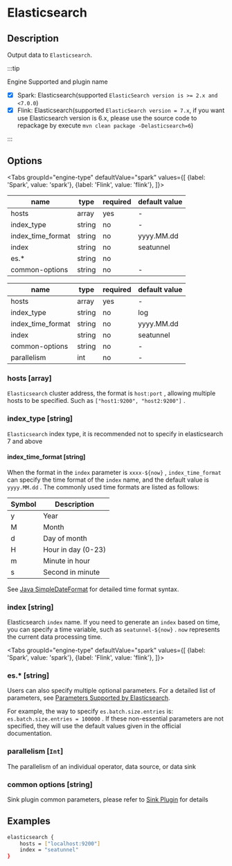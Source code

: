 
# Elasticsearch

## Description

Output data to `Elasticsearch`.

:::tip

Engine Supported and plugin name

* [x] Spark: Elasticsearch(supported `ElasticSearch version is >= 2.x and <7.0.0`)
* [x] Flink: Elasticsearch(supported `ElasticSearch version = 7.x`, if you want use Elasticsearch version is 6.x,
please use the source code to repackage by execute `mvn clean package -Delasticsearch=6`)

:::

## Options

<Tabs
    groupId="engine-type"
    defaultValue="spark"
    values={[
        {label: 'Spark', value: 'spark'},
        {label: 'Flink', value: 'flink'},
    ]}>
<TabItem value="spark">

| name              | type   | required | default value |
| ----------------- | ------ | -------- | ------------- |
| hosts             | array  | yes      | -             |
| index_type        | string | no       | -             |
| index_time_format | string | no       | yyyy.MM.dd    |
| index             | string | no       | seatunnel     |
| es.*              | string | no       |               |
| common-options    | string | no       | -             |

</TabItem>
<TabItem value="flink">

| name              | type   | required | default value |
| ----------------- | ------ | -------- | ------------- |
| hosts             | array  | yes      | -             |
| index_type        | string | no       | log           |
| index_time_format | string | no       | yyyy.MM.dd    |
| index             | string | no       | seatunnel     |
| common-options    | string | no       | -             |
| parallelism       | int    | no       | -             |

</TabItem>
</Tabs>

### hosts [array]

`Elasticsearch` cluster address, the format is `host:port` , allowing multiple hosts to be specified. Such as `["host1:9200", "host2:9200"]` .

### index_type [string]

`Elasticsearch` index type, it is recommended not to specify in elasticsearch 7 and above

#### index_time_format [string]

When the format in the `index` parameter is `xxxx-${now}` , `index_time_format` can specify the time format of the `index` name, and the default value is `yyyy.MM.dd` . The commonly used time formats are listed as follows:

| Symbol | Description        |
| ------ | ------------------ |
| y      | Year               |
| M      | Month              |
| d      | Day of month       |
| H      | Hour in day (0-23) |
| m      | Minute in hour     |
| s      | Second in minute   |

See [Java SimpleDateFormat](https://docs.oracle.com/javase/tutorial/i18n/format/simpleDateFormat.html) for detailed time format syntax.

### index [string]

Elasticsearch `index` name. If you need to generate an `index` based on time, you can specify a time variable, such as `seatunnel-${now}` . `now` represents the current data processing time.

<Tabs
    groupId="engine-type"
    defaultValue="spark"
    values={[
        {label: 'Spark', value: 'spark'},
        {label: 'Flink', value: 'flink'},
    ]}>
<TabItem value="spark">

### es.* [string]

Users can also specify multiple optional parameters. For a detailed list of parameters, see [Parameters Supported by Elasticsearch](https://www.elastic.co/guide/en/elasticsearch/hadoop/current/configuration.html#cfg-mapping).

For example, the way to specify `es.batch.size.entries` is: `es.batch.size.entries = 100000` . If these non-essential parameters are not specified, they will use the default values given in the official documentation.

</TabItem>
<TabItem value="flink">

### parallelism [`Int`]

The parallelism of an individual operator, data source, or data sink

</TabItem>
</Tabs>

### common options [string]

Sink plugin common parameters, please refer to [Sink Plugin](common-options.md) for details

## Examples

```bash
elasticsearch {
    hosts = ["localhost:9200"]
    index = "seatunnel"
}
```
